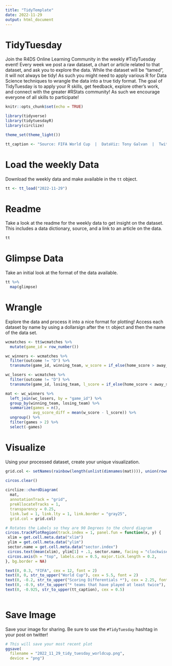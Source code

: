 ```yaml
---
title: "TidyTemplate"
date: 2022-11-29
output: html_document
---
```


# TidyTuesday

Join the R4DS Online Learning Community in the weekly #TidyTuesday event!
Every week we post a raw dataset, a chart or article related to that dataset, and ask you to explore the data.
While the dataset will be “tamed”, it will not always be tidy! As such you might need to apply various R for Data Science techniques to wrangle the data into a true tidy format.
The goal of TidyTuesday is to apply your R skills, get feedback, explore other’s work, and connect with the greater #RStats community!
As such we encourage everyone of all skills to participate!

```r

knitr::opts_chunk$set(echo = TRUE)

library(tidyverse)
library(tidytuesdayR)
library(circlize)

theme_set(theme_light())

tt_caption <- "Source: FIFA World Cup  |  DataViz: Tony Galvan  |  Twitter: @GDataScience1  |  #TidyTuesday"

```

# Load the weekly Data

Download the weekly data and make available in the `tt` object.

```r

tt <- tt_load("2022-11-29")

```


# Readme

Take a look at the readme for the weekly data to get insight on the dataset.
This includes a data dictionary, source, and a link to an article on the data.

```r

tt

```


# Glimpse Data

Take an initial look at the format of the data available.

```r

tt %>% 
  map(glimpse)

```

# Wrangle

Explore the data and process it into a nice format for plotting! Access each dataset by name by using a dollarsign after the `tt` object and then the name of the data set.

```r

wcmatches <- tt$wcmatches %>%
  mutate(game_id = row_number())

wc_winners <- wcmatches %>%
  filter(outcome != "D") %>%
  transmute(game_id, winning_team, w_score = if_else(home_score > away_score, home_score, away_score))

wc_losers <- wcmatches %>%
  filter(outcome != "D") %>%
  transmute(game_id, losing_team, l_score = if_else(home_score < away_score, home_score, away_score))

mat <- wc_winners %>%
  left_join(wc_losers, by = "game_id") %>%
  group_by(winning_team, losing_team) %>%
  summarize(games = n(),
            avg_score_diff = mean(w_score - l_score)) %>%
  ungroup() %>%
  filter(games > 2) %>% 
  select(-games)

```


# Visualize

Using your processed dataset, create your unique visualization.

```r

grid.col <- setNames(rainbow(length(unlist(dimnames(mat)))), union(rownames(mat), colnames(mat)))

circos.clear()
  
circlize::chordDiagram(
  mat, 
  annotationTrack = "grid", 
  preAllocateTracks = 1, 
  transparency = 0.25,
  link.lwd = 1, link.lty = 1, link.border = "gray25",
  grid.col = grid.col)

# Rotates the Labels so they are 90 Degrees to the chord diagram
circos.trackPlotRegion(track.index = 1, panel.fun = function(x, y) {
 xlim = get.cell.meta.data("xlim")
 ylim = get.cell.meta.data("ylim")
 sector.name = get.cell.meta.data("sector.index")
 circos.text(mean(xlim), ylim[1] + .1, sector.name, facing = "clockwise", niceFacing = TRUE, adj = c(0, 0.5))
 circos.axis(h = "top", labels.cex = 0.5, major.tick.length = 0.2,     sector.index = sector.name, track.index = 2)
}, bg.border = NA)

text(0, 0.3, "FIFA", cex = 12, font = 2)
text(0, 0, str_to_upper("World Cup"), cex = 5.5, font = 2)
text(0, -0.2, str_to_upper("Scoring Differentials *"), cex = 2.25, font = 2)
text(0, -0.9, str_to_upper("* teams that have played at least twice"), cex = 0.5)
text(0, -0.925, str_to_upper(tt_caption), cex = 0.5)
  
```

# Save Image

Save your image for sharing. Be sure to use the `#TidyTuesday` hashtag in your post on twitter! 

```r

# This will save your most recent plot
ggsave(
  filename = "2022_11_29_tidy_tuesday_worldcup.png",
  device = "png")

```
